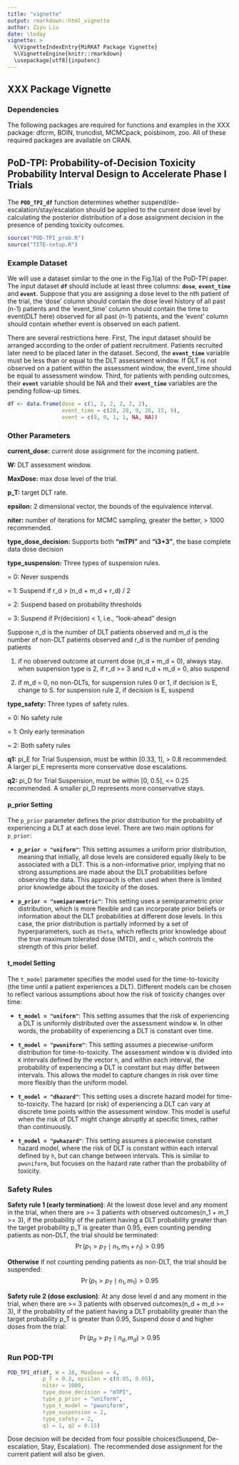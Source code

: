 ```yaml
---
title: "vignette"
output: rmarkdown::html_vignette
author: Ziyu Liu
date: \today
vignette: > 
  %\VignetteIndexEntry{MiRKAT Package Vignette} 
  %\VignetteEngine{knitr::rmarkdown} 
  \usepackage[utf8]{inputenc}
---
```


## XXX Package Vignette


### Dependencies
The following packages are required for functions and examples in the XXX package: dfcrm, BOIN, truncdist,  MCMCpack, poisbinom, zoo. All of these required packages are available on CRAN.



## PoD-TPI: Probability-of-Decision Toxicity Probability Interval Design to Accelerate Phase I Trials
The **`POD_TPI_df`** function determines whether suspend/de-escalation/stay/escalation should be applied to the current dose level by calculating the posterior distribution of a dose assignment decision in the presence of pending toxicity outcomes.

```r
source("POD-TPI_prob.R")
source("TITE-setup.R")
```


### Example Dataset 
We will use a dataset similar to the one in the Fig.1(a) of the PoD-TPI paper. The input dataset **`df`** should include at least three columns: **`dose`**, **`event_time`** and **`event`**. Suppose that you are assigning a dose level to the nth patient of the trial, the 'dose' column should contain the dose level history of all past (n-1) patients and the 'event_time' column should contain the time to event(DLT here) observed for all past (n-1) patients, and the 'event' column should contain whether event is observed on each patient.

There are several restrictions here. First, The input dataset should be arranged according to the order of patient recruitment. Patients recruited later need to be placed later in the dataset. Second, the **`event_time`** variable must be less than or equal to the DLT assessment window. If DLT is not observed on a patient within the assessment window, the event_time should be equal to assessment window. Third, for patients with pending outcomes, their **`event`** variable should be NA and their **`event_time`** variables are the pending follow-up times.

```r
df <- data.frame(dose = c(1, 2, 2, 2, 2, 2),
                 event_time = c(28, 28, 9, 26, 15, 9),
                 event = c(0, 0, 1, 1, NA, NA))
```


### Other Parameters
**current_dose:** current dose assignment for the incoming patient.

**W:** DLT assessment window.

**MaxDose:** max dose level of the trial.

**p_T:** target DLT rate.

**epsilon:** 2 dimensional vector, the bounds of the equivalence interval.

**niter:** number of iterations for MCMC sampling, greater the better, > 1000 recommended.

**type_dose_decision:** Supports both **"mTPI"** and **"i3+3"**, the base complete data dose decision


**type_suspension:** Three types of suspension rules.

= 0: Never suspends

= 1: Suspend if r_d > (n_d + m_d + r_d) / 2 

= 2: Suspend based on probability thresholds

= 3: Suspend if Pr(decision) < 1, i.e., "look-ahead" design

Suppose n_d is the number of DLT patients observed and m_d is the number of non-DLT patients observed and r_d is the number of pending patients

(1) if no observed outcome at current dose (n_d + m_d = 0), always stay.
    when suspension type is 2, if r_d >= 3 and n_d + m_d = 0, also suspend
    
(2) if m_d = 0, no non-DLTs, for suspension rules 0 or 1, if decision is E, change to S.
    for suspension rule 2, if decision is E, suspend

**type_safety:** Three types of safety rules.

= 0: No safety rule

= 1: Only early termination

= 2: Both safety rules


**q1:** pi_E for Trial Suspension, must be within [0.33, 1], > 0.8 recommended. A larger pi_E represents more conservative dose escalations.

**q2:** pi_D for Trial Suspension, must be within [0, 0.5], <= 0.25 recommended. A smaller pi_D represents more conservative stays.

#### **p_prior Setting**
The `p_prior` parameter defines the prior distribution for the probability of experiencing a DLT at each dose level. There are two main options for `p_prior`:

- **`p_prior = "uniform"`**: This setting assumes a uniform prior distribution, meaning that initially, all dose levels are considered equally likely to be associated with a DLT. This is a non-informative prior, implying that no strong assumptions are made about the DLT probabilities before observing the data. This approach is often used when there is limited prior knowledge about the toxicity of the doses.

- **`p_prior = "semiparametric"`**: This setting uses a semiparametric prior distribution, which is more flexible and can incorporate prior beliefs or information about the DLT probabilities at different dose levels. In this case, the prior distribution is partially informed by a set of hyperparameters, such as `theta`, which reflects prior knowledge about the true maximum tolerated dose (MTD), and `c`, which controls the strength of this prior belief.

#### **t_model Setting**
The `t_model` parameter specifies the model used for the time-to-toxicity (the time until a patient experiences a DLT). Different models can be chosen to reflect various assumptions about how the risk of toxicity changes over time:

- **`t_model = "uniform"`**: This setting assumes that the risk of experiencing a DLT is uniformly distributed over the assessment window `W`. In other words, the probability of experiencing a DLT is constant over time.

- **`t_model = "pwuniform"`**: This setting assumes a piecewise-uniform distribution for time-to-toxicity. The assessment window `W` is divided into `K` intervals defined by the vector `h`, and within each interval, the probability of experiencing a DLT is constant but may differ between intervals. This allows the model to capture changes in risk over time more flexibly than the uniform model.

- **`t_model = "dhazard"`**: This setting uses a discrete hazard model for time-to-toxicity. The hazard (or risk) of experiencing a DLT can vary at discrete time points within the assessment window. This model is useful when the risk of DLT might change abruptly at specific times, rather than continuously.

- **`t_model = "pwhazard"`**: This setting assumes a piecewise constant hazard model, where the risk of DLT is constant within each interval defined by `h`, but can change between intervals. This is similar to `pwuniform`, but focuses on the hazard rate rather than the probability of toxicity.


### Safety Rules
**Safety rule 1 (early termination)**: At the lowest dose level and any moment in the trial, when there are >= 3 patients with observed outcomes(n_1 + m_1 >= 3), if the probability of the patient having a DLT probability greater than the target probability p_T is greater than 0.95, even counting pending patients as non-DLT, the trial should be terminated: $$\Pr(p_1 > p_T \mid n_1, m_1+r_1) > 0.95$$ 

**Otherwise** if not counting pending patients as non-DLT, the trial should be suspended: $$\Pr(p_1 > p_T \mid n_1, m_1) > 0.95$$

**Safety rule 2 (dose exclusion)**: At any dose level d and any moment in the trial, when there are >= 3 patients with observed outcomes(n_d + m_d >= 3), if the probability of the patient having a DLT probability greater than the target probability p_T is greater than 0.95, Suspend dose d and higher doses from the trial: $$\Pr(p_d > p_T \mid n_d, m_d) > 0.95$$

### Run POD-TPI
```r
POD_TPI_df(df, W = 28, MaxDose = 4,
           p_T = 0.3, epsilon = c(0.05, 0.05), 
           niter = 1000,
           type_dose_decision = "mTPI",
           type_p_prior = "uniform",
           type_t_model = "pwuniform",
           type_suspension = 2,
           type_safety = 2,
           q1 = 1, q2 = 0.15)
```

Dose decision will be decided from four possible choices(Suspend, De-escalation, Stay, Escalation). The recommended dose assignment for the current patient will also be given.
